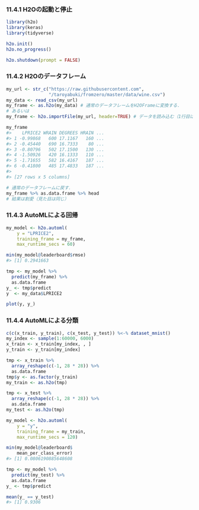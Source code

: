 ### 11.4.1 H2Oの起動と停止

```r
library(h2o)
library(keras)
library(tidyverse)

h2o.init()
h2o.no_progress()
```

```r
h2o.shutdown(prompt = FALSE)
```

### 11.4.2 H2Oのデータフレーム

```r
my_url <- str_c("https://raw.githubusercontent.com",
                "/taroyabuki/fromzero/master/data/wine.csv")
my_data <- read_csv(my_url)
my_frame <- as.h2o(my_data) # 通常のデータフレームをH2OFrameに変換する．
# あるいは
my_frame <- h2o.importFile(my_url, header=TRUE) # データを読み込む（1行目はラベル）．
```

```r
my_frame
#>    LPRICE2 WRAIN DEGREES HRAIN ...
#> 1 -0.99868   600 17.1167   160 ...
#> 2 -0.45440   690 16.7333    80 ...
#> 3 -0.80796   502 17.1500   130 ...
#> 4 -1.50926   420 16.1333   110 ...
#> 5 -1.71655   582 16.4167   187 ...
#> 6 -0.41800   485 17.4833   187 ...
#>
#> [27 rows x 5 columns] 

# 通常のデータフレームに戻す．
my_frame %>% as.data.frame %>% head
# 結果は割愛（見た目は同じ）
```

### 11.4.3 AutoMLによる回帰

```r
my_model <- h2o.automl(
    y = "LPRICE2",
    training_frame = my_frame,
    max_runtime_secs = 60)
```

```r
min(my_model@leaderboard$rmse)
#> [1] 0.2941663
```

```r
tmp <- my_model %>%
  predict(my_frame) %>%
  as.data.frame
y_ <- tmp$predict
y  <- my_data$LPRICE2

plot(y, y_)
```

### 11.4.4 AutoMLによる分類

```r
c(c(x_train, y_train), c(x_test, y_test)) %<-% dataset_mnist()
my_index <- sample(1:60000, 6000)
x_train <- x_train[my_index, , ]
y_train <- y_train[my_index]
```

```r
tmp <- x_train %>%
  array_reshape(c(-1, 28 * 28)) %>%
  as.data.frame
tmp$y <- as.factor(y_train)
my_train <- as.h2o(tmp)

tmp <- x_test %>%
  array_reshape(c(-1, 28 * 28)) %>%
  as.data.frame
my_test <- as.h2o(tmp)
```

```r
my_model <- h2o.automl(
    y = "y",
    training_frame = my_train,
    max_runtime_secs = 120)
```

```r
min(my_model@leaderboard$
    mean_per_class_error)
#> [1] 0.0806190885648608
```

```r
tmp <- my_model %>%
  predict(my_test) %>%
  as.data.frame
y_ <- tmp$predict

mean(y_ == y_test)
#> [1] 0.9306
```

